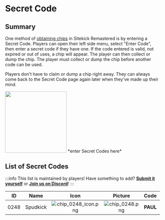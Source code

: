 # Secret Code

## Summary
One method of [obtaining chips](/docs/tutorials/obtaining_chips) in Sitekick Remastered is by entering a Secret Code.  Players can open their left side menu, select "Enter Code", then enter a secret code if they have one.  If the code entered is valid, not expired or out of uses, a chip will appear.  The player can then collect or dump the chip.  The player must collect or dump the chip before another code can be used.

Players don't have to claim or dump a chip right away.  They can always come back to the Secret Code page again later when they've made up their mind.

<div class="text--center"> 
  <img src="/img/wiki/features/secret_code/secret_code.png" height="200px"/> 
  *enter Secret Codes here*
</div>

## List of Secret Codes
:::info This list is maintained by players!
Have something to add? [**Submit it yourself**](/docs/development/contributing) or [**Join us on Discord**](https://discord.sitekickremastered.com/)!
:::

| ID | Name | Icon | Picture | Code | Released | Status |
| :---: | :---: | :---: | :---: | :---: | :---: | :---: |
| 0248 | Spudkick | ![chip_0248_icon.png](/img/wiki/chipendium/icons/chip_0248_icon.png) | ![chip_0248.png](/img/wiki/chipendium/effects/chip_0248.png) | **PAUL** | 1/29/2024 | ✅ |

